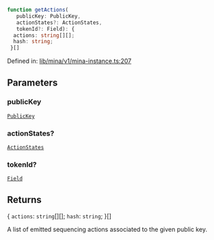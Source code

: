 ```ts
function getActions(
   publicKey: PublicKey, 
   actionStates?: ActionStates, 
   tokenId?: Field): {
  actions: string[][];
  hash: string;
 }[]
```

Defined in: [lib/mina/v1/mina-instance.ts:207](https://github.com/o1-labs/o1js/blob/df1ff77af12d7cbbed4a6167f02815fad4f0dceb/src/lib/mina/v1/mina-instance.ts#L207)

## Parameters

### publicKey

[`PublicKey`](../../../classes/PublicKey.mdx)

### actionStates?

[`ActionStates`](../type-aliases/ActionStates.mdx)

### tokenId?

[`Field`](../../../classes/Field.mdx)

## Returns

\{
  `actions`: `string`[][];
  `hash`: `string`;
 \}[]

A list of emitted sequencing actions associated to the given public key.
